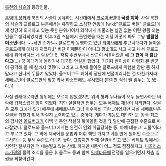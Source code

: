 [[북천의 사슬]]의 등장인물.

[[홍염의 성좌]]와 북천의 사슬이 공유하는 시간대에서 [[크로이바넨]]의 '''국왕 폐하'''.
사실 북천의 사슬의 프롤로그 부분에서는 유약하고 소심한 언동에 [wiki:"클로드 버젤" 클로드]에게 상당히 의지하고 있는 듯한 분위기여서 외척에게 휘둘리는 실권 없는 어린 왕쯤 되는 인물로 생각되었지만, 이후 3권 즈음에서 출연했을 때는 어딜 어떻게 봐도 그냥 '''발랄한 미소년'''이다. ~~낚인 건가!~~ 클로드와 동행하고 있던 [[타마라]]에게 추근덕대다가 돌아온 클로드에게 대차게 까였다.[* 비단 이때뿐만이 아니고 평소에도 사고 치고 나서 클로드에게 쥐어박히는 게 일상인 듯. 작품 후반부에서 반군이 쳐들어왔을 때 '''그 편이 더 폼난다고'''(...) 궁 꼭대기에 올라가서 대국민 연설을 했었다. 거기다 반이상이 마령화 된 반군이 공격해 올 때 칼까지 맞췄다. 그리고 그 탓에 돌아온 클로드에게 위험한 장난 좀 하지 말라고 신나게 두들겨 맞았다. 올드버그도 폐하의 장난에 넌덜머리나는 건 마찬가지라 세베르닌이 클로드한테 맞고 와서 하소연해도 무시했다.(하지만 직접 팰 엄두는 못 냈다.)]

사실 원래대로라면 왕위에는 오르지 않았겠지만 위의 형과 누나들이 모두 돌연사하는 바람에 갑작스럽게 왕이 되었다. 지만 실질적인 업무는 모두 베제트 재상이 처리한다.
실권은 모두 그에게 있기 때문에 세베르닌은 그냥 허수아비 국왕...이었지만 사실 세베르닌은 실권을 되찾기 위해 착실히 노력하고 있는 중이다. 게다가 재능도 대단한 듯. 왕국 최고의 검사인 [[올드버그]]가 이백 년 동안 착실히 쌓아올린 것을 몇 달만에 근접한 수준으로 따라잡았다. 클로드와 올드버그에게는 완전히 인외 취급당하는 중. 아예 대놓고 '괴물'이라고 부르고 있다. 그 외에 제국어를 문법과 어휘 책만 가지고 이틀 만에 원어민 수준으로 구사하는 등 두뇌 수준도 아득히 높다. 그렇지만 현재 실권을 잡고 있는 베제트 앞에서는 심약한 철부지인 척 내숭떨고 있는 상태. 
하지만 내란이 어느 정도 잠잠해지고, [[니콜라스 추기경]]의 몰락 소식을 들은 후 클로드 등과 함께 [[익셀바움]]에 전쟁을 일으키면서 차츰 실권을 되찾아간다.
